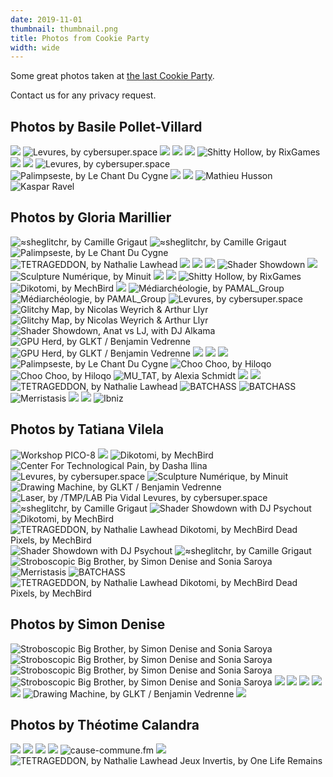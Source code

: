 ```yaml
---
date: 2019-11-01
thumbnail: thumbnail.png
title: Photos from Cookie Party
width: wide
---
```



Some great photos taken at [the last Cookie Party](/events/2019-10-26-cookie-party/).

Contact us for any privacy request.

## Photos by Basile Pollet-Villard

<Grid columns={2} gutterSize={GutterSize.Narrow}>
  <Cell>
    <img src="photos/Basile/1DX28230.jpg" />
  </Cell>
  <Cell>
    <img
      title="Levures, by cybersuper.space"
      src="photos/Basile/1DX28215.jpg"
    />
  </Cell>
  <Cell>
    <img src="photos/Basile/1DX28179.jpg" />
  </Cell>
  <Cell>
    <img src="photos/Basile/1DX28220.jpg" />
  </Cell>
  <Cell span={2}>
    <img src="photos/Basile/1DX28186.jpg" />
  </Cell>
  <Cell>
    <img title="Shitty Hollow, by RixGames" src="photos/Basile/1DX28182.jpg" />
  </Cell>
  <Cell>
    <img src="photos/Basile/1DX28266.jpg" />
  </Cell>
  <Cell>
    <img src="photos/Basile/1DX28194.jpg" />
  </Cell>
  <Cell>
    <img
      title="Levures, by cybersuper.space"
      src="photos/Basile/1DX28184.jpg"
    />
  </Cell>
  <Cell span={2}>
    <img
      title="Palimpseste, by Le Chant Du Cygne"
      src="photos/Basile/1DX28257.jpg"
    />
  </Cell>
  <Cell>
    <img src="photos/Basile/1DX28238.jpg" />
  </Cell>
  <Cell>
    <img src="photos/Basile/1DX28249.jpg" />
  </Cell>
  <Cell>
    <img title="Mathieu Husson" src="photos/Basile/1DX28309.jpg" />
  </Cell>
  <Cell>
    <img title="Kaspar Ravel" src="photos/Basile/1DX28303.jpg" />
  </Cell>
</Grid>

## Photos by Gloria Marillier

<Grid columns={2} gutterSize={GutterSize.Narrow}>
  <Cell>
    <img
      title="≈sheglitchr, by Camille Grigaut"
      src="photos/Gloria/PA260285.JPG"
    />
  </Cell>
  <Cell>
    <img
      title="≈sheglitchr, by Camille Grigaut"
      src="photos/Gloria/PA260290.JPG"
    />
  </Cell>
  <Cell span={2}>
    <img
      title="Palimpseste, by Le Chant Du Cygne"
      src="photos/Gloria/PA260021.JPG"
    />
  </Cell>
  <Cell>
    <img
      title="TETRAGEDDON, by Nathalie Lawhead"
      src="photos/Gloria/PA260032.JPG"
    />
  </Cell>
  <Cell>
    <img src="photos/Gloria/PA260093.JPG" />
  </Cell>
  <Cell span={2}>
    <img src="photos/Gloria/PA260149.JPG" />
  </Cell>
  <Cell>
    <img src="photos/Gloria/PA260139.JPG" />
  </Cell>
  <Cell>
    <img title="Shader Showdown" src="photos/Gloria/PA260116.JPG" />
  </Cell>
  <Cell span={2}>
    <img src="photos/Gloria/PA260079.JPG" />
  </Cell>
  <Cell>
    <img
      title="Sculpture Numérique, by Minuit"
      src="photos/Gloria/PA260117.JPG"
    />
  </Cell>
  <Cell>
    <img src="photos/Gloria/PA260105.JPG" />
  </Cell>
  <Cell span={2}>
    <img src="photos/Gloria/PA260329.JPG" />
  </Cell>
  <Cell>
    <img title="Shitty Hollow, by RixGames" src="photos/Gloria/PA260196.JPG" />
  </Cell>
  <Cell>
    <img title="Dikotomi, by MechBird" src="photos/Gloria/PA260219.JPG" />
  </Cell>
  <Cell span={2}>
    <img src="photos/Gloria/PA260096.JPG" />
  </Cell>
  <Cell>
    <img
      title="Médiarchéologie, by PAMAL_Group"
      src="photos/Gloria/PA260269.JPG"
    />
  </Cell>
  <Cell>
    <img
      title="Médiarchéologie, by PAMAL_Group"
      src="photos/Gloria/PA260239.JPG"
    />
  </Cell>
  <Cell span={2}>
    <img
      title="Levures, by cybersuper.space"
      src="photos/Gloria/PA260422.JPG"
    />
  </Cell>
  <Cell>
    <img
      title="Glitchy Map, by Nicolas Weyrich & Arthur Llyr"
      src="photos/Gloria/PA260102.JPG"
    />
  </Cell>
  <Cell>
    <img
      title="Glitchy Map, by Nicolas Weyrich & Arthur Llyr"
      src="photos/Gloria/PA260151.JPG"
    />
  </Cell>
  <Cell span={2}>
    <img
      title="Shader Showdown, Anat vs LJ, with DJ Alkama"
      src="photos/Gloria/PA260396.JPG"
    />
  </Cell>
  <Cell>
    <img
      title="GPU Herd, by GLKT / Benjamin Vedrenne"
      src="photos/Gloria/PA260261.JPG"
    />
  </Cell>
  <Cell>
    <img
      title="GPU Herd, by GLKT / Benjamin Vedrenne"
      src="photos/Gloria/PA260258.JPG"
    />
  </Cell>
  <Cell span={2}>
    <img src="photos/Gloria/PA260263.JPG" />
  </Cell>
  <Cell>
    <img src="photos/Gloria/PA260326.JPG" />
  </Cell>
  <Cell>
    <img src="photos/Gloria/PA260299.JPG" />
  </Cell>
  <Cell span={2}>
    <img
      title="Palimpseste, by Le Chant Du Cygne"
      src="photos/Gloria/PA260356.JPG"
    />
  </Cell>
  <Cell>
    <img title="Choo Choo, by Hiloqo" src="photos/Gloria/PA260334.JPG" />
  </Cell>
  <Cell>
    <img title="Choo Choo, by Hiloqo" src="photos/Gloria/PA260346.JPG" />
  </Cell>
  <Cell span={2}>
    <img title="MU_TAT, by Alexia Schmidt" src="photos/Gloria/PA260348.JPG" />
  </Cell>
  <Cell>
    <img src="photos/Gloria/PA260364.JPG" />
  </Cell>
  <Cell>
    <img src="photos/Gloria/PA260361.JPG" />
  </Cell>
  <Cell span={2}>
    <img
      title="TETRAGEDDON, by Nathalie Lawhead"
      src="photos/Gloria/PA260332.JPG"
    />
  </Cell>
  <Cell>
    <img title="BATCHASS" src="photos/Gloria/PA260351.JPG" />
  </Cell>
  <Cell>
    <img title="BATCHASS" src="photos/Gloria/PA260304.JPG" />
  </Cell>
  <Cell span={2}>
    <img title="Merristasis" src="photos/Gloria/PA260427.JPG" />
  </Cell>
  <Cell>
    <img src="photos/Gloria/PA260456.JPG" />
  </Cell>
  <Cell>
    <img src="photos/Gloria/PA260458.JPG" />
  </Cell>
  <Cell span={2}>
    <img title="Ibniz" src="photos/Gloria/PA260461.JPG" />
  </Cell>
</Grid>

## Photos by Tatiana Vilela

<Grid columns={2} gutterSize={GutterSize.Narrow}>
  <Cell span={2}>
    <img title="Workshop PICO-8" src="photos/Tatiana/Cookie 2019 (2).jpg" />
  </Cell>
  <Cell>
    <img src="photos/Tatiana/Cookie 2019 (4).jpg" />
  </Cell>
  <Cell>
    <img
      title="Dikotomi, by MechBird"
      src="photos/Tatiana/Cookie 2019 (3).jpg"
    />
  </Cell>
  <Cell span={2}>
    <img
      title="Center For Technological Pain, by Dasha Ilina"
      src="photos/Tatiana/Cookie 2019 (6).jpg"
    />
  </Cell>
  <Cell>
    <img
      title="Levures, by cybersuper.space"
      src="photos/Tatiana/Cookie 2019 (7).jpg"
    />
  </Cell>
  <Cell>
    <img
      title="Sculpture Numérique, by Minuit"
      src="photos/Tatiana/Cookie 2019 (5).jpg"
    />
  </Cell>
  <Cell span={2}>
    <img
      title="Drawing Machine, by GLKT / Benjamin Vedrenne"
      src="photos/Tatiana/Cookie 2019 (11).jpg"
    />
  </Cell>
  <Cell>
    <img
      title="Laser, by /TMP/LAB
Pia Vidal
Levures, by cybersuper.space"
      src="photos/Tatiana/Cookie 2019 (12).jpg"
    />
  </Cell>
  <Cell>
    <img
      title="≈sheglitchr, by Camille Grigaut"
      src="photos/Tatiana/Cookie 2019 (14).jpg"
    />
  </Cell>
  <Cell span={2}>
    <img
      title="Shader Showdown with DJ Psychout"
      src="photos/Tatiana/Cookie 2019 (13).jpg"
    />
  </Cell>
  <Cell>
    <img
      title="Dikotomi, by MechBird"
      src="photos/Tatiana/Cookie 2019 (23).jpg"
    />
  </Cell>
  <Cell>
    <img
      title="TETRAGEDDON, by Nathalie Lawhead
Dikotomi, by MechBird
Dead Pixels, by MechBird"
      src="photos/Tatiana/Cookie 2019 (8).jpg"
    />
  </Cell>
  <Cell span={2}>
    <img
      title="Shader Showdown with DJ Psychout"
      src="photos/Tatiana/Cookie 2019 (15).jpg"
    />
  </Cell>
  <Cell>
    <img
      title="≈sheglitchr, by Camille Grigaut"
      src="photos/Tatiana/Cookie 2019 (19).jpg"
    />
  </Cell>
  <Cell>
    <img
      title="Stroboscopic Big Brother, by Simon Denise and Sonia Saroya"
      src="photos/Tatiana/Cookie 2019 (16).jpg"
    />
  </Cell>
  <Cell span={2}>
    <img title="Merristasis" src="photos/Tatiana/Cookie 2019 (20).jpg" />
  </Cell>
  <Cell>
    <img title="BATCHASS" src="photos/Tatiana/Cookie 2019 (17).jpg" />
  </Cell>
  <Cell>
    <img
      title="TETRAGEDDON, by Nathalie Lawhead
Dikotomi, by MechBird
Dead Pixels, by MechBird"
      src="photos/Tatiana/Cookie 2019 (9).jpg"
    />
  </Cell>
</Grid>

## Photos by Simon Denise

<Grid columns={2} gutterSize={GutterSize.Narrow}>
  <Cell>
    <img
      title="Stroboscopic Big Brother, by Simon Denise and Sonia Saroya"
      src="photos/Simon/IMG_7571.JPG"
    />
  </Cell>
  <Cell>
    <img
      title="Stroboscopic Big Brother, by Simon Denise and Sonia Saroya"
      src="photos/Simon/IMG_7577.JPG"
    />
  </Cell>
  <Cell>
    <img
      title="Stroboscopic Big Brother, by Simon Denise and Sonia Saroya"
      src="photos/Simon/IMG_7594.JPG"
    />
  </Cell>
  <Cell>
    <img
      title="Stroboscopic Big Brother, by Simon Denise and Sonia Saroya"
      src="photos/Simon/IMG_7600.JPG"
    />
  </Cell>
  <Cell>
    <img src="photos/Simon/IMG_7567.JPG" />
  </Cell>
  <Cell>
    <img src="photos/Simon/IMG_7583.JPG" />
  </Cell>
  <Cell span={2}>
    <img src="photos/Simon/IMG_7652.JPG" />
  </Cell>
  <Cell>
    <img src="photos/Simon/IMG_7611.JPG" />
  </Cell>
  <Cell>
    <img src="photos/Simon/IMG_7604.JPG" />
  </Cell>
  <Cell>
    <img
      title="Drawing Machine, by GLKT / Benjamin Vedrenne"
      src="photos/Simon/IMG_7626.JPG"
    />
  </Cell>
  <Cell>
    <img src="photos/Simon/IMG_7668.JPG" />
  </Cell>
</Grid>

## Photos by Théotime Calandra

<Grid columns={2} gutterSize={GutterSize.Narrow}>
  <Cell>
    <img src="photos/Theotime/IMG_6285.JPG" />
  </Cell>
  <Cell>
    <img src="photos/Theotime/IMG_6286.JPG" />
  </Cell>
  <Cell>
    <img src="photos/Theotime/IMG_6293.JPG" />
  </Cell>
  <Cell>
    <img src="photos/Theotime/IMG_6298.JPG" />
  </Cell>
  <Cell>
    <img title="cause-commune.fm" src="photos/Theotime/IMG_6314.JPG" />
  </Cell>
  <Cell>
    <img src="photos/Theotime/IMG_6331.JPG" />
  </Cell>
  <Cell span={2}>
    <img
      title="TETRAGEDDON, by Nathalie Lawhead
Jeux Invertis, by One Life Remains"
      src="photos/Theotime/IMG_6326.JPG"
    />
  </Cell>
</Grid>
